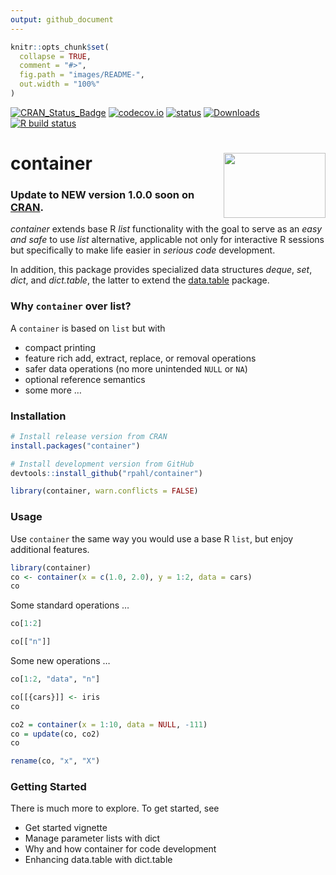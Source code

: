 ```yaml
---
output: github_document
---
```


<!-- README.md is generated from README.Rmd. Please edit that file -->

```r
knitr::opts_chunk$set(
  collapse = TRUE,
  comment = "#>",
  fig.path = "images/README-",
  out.width = "100%"
)
```


<!-- badges: start -->
[![CRAN_Status_Badge](http://www.r-pkg.org/badges/version/container)](https://cran.r-project.org/package=container)
[![codecov.io](https://codecov.io/github/rpahl/container/coverage.svg?branch=master)](https://codecov.io/github/rpahl/container?branch=master)
[![status](https://tinyverse.netlify.com/badge/container)](https://CRAN.R-project.org/package=container)
[![Downloads](http://cranlogs.r-pkg.org/badges/container)](http://www.r-pkg.org/pkg/container)
[![R build status](https://github.com/rpahl/container/workflows/R-CMD-check/badge.svg)](https://github.com/rpahl/container/actions)
<!-- badges: end -->

# container <img src="images/logo.png" align="right" width="163" height="104"/>

### Update to NEW version 1.0.0 soon on [CRAN](https://cran.r-project.org/).

*container* extends base R *list* functionality with the goal to
serve as an *easy and safe* to use *list* alternative,
applicable not only for interactive R sessions but specifically to make
life easier in *serious code* development.

In addition, this package provides specialized data structures *deque*,
*set*, *dict*, and *dict.table*, the latter to extend the
[data.table](https://CRAN.R-project.org/package=data.table) package.

### Why `container` over list?
A `container` is based on `list` but with

* compact printing
* feature rich add, extract, replace, or removal operations
* safer data operations (no more unintended `NULL` or `NA`)
* optional reference semantics
* some more ...

### Installation

```r
# Install release version from CRAN
install.packages("container")

# Install development version from GitHub
devtools::install_github("rpahl/container")
```

```r
library(container, warn.conflicts = FALSE)
```

### Usage

Use `container` the same way you would use a base R `list`, but enjoy
additional features.

```r
library(container)
co <- container(x = c(1.0, 2.0), y = 1:2, data = cars)
co
```

Some standard operations ...
```r
co[1:2]
```
```r
co[["n"]]
```

Some new operations ...
```r
co[1:2, "data", "n"]
```
```r
co[[{cars}]] <- iris
co
```
```r
co2 = container(x = 1:10, data = NULL, -111)
co = update(co, co2)
co
```
```r
rename(co, "x", "X")
```

### Getting Started
There is much more to explore. To get started, see

* Get started vignette
* Manage parameter lists with dict
* Why and how container for code development
* Enhancing data.table with dict.table




